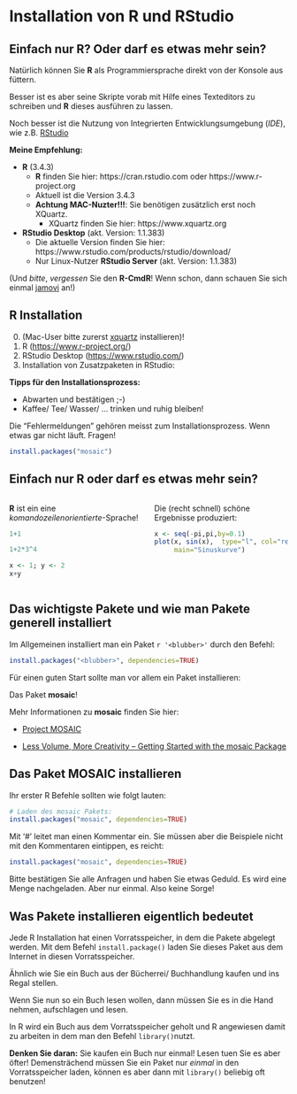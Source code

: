 # Installation von R und RStudio

## Einfach nur R? Oder darf es etwas mehr sein?

Natürlich können Sie **R** als Programmiersprache direkt von der Konsole aus füttern.

Besser ist es aber seine Skripte vorab mit Hilfe eines Texteditors zu schreiben und **R** dieses ausführen zu lassen.

Noch besser ist die Nutzung von Integrierten Entwicklungsumgebung (*IDE*), wie z.B. [RStudio](https://www.rstudio.com)

**Meine Empfehlung:**

- **R** (3.4.3) 
    - **R** finden Sie hier: https://cran.rstudio.com oder https://www.r-project.org
    - Aktuell ist die Version 3.4.3
    - **Achtung MAC-Nuzter!!!**: Sie benötigen zusätzlich erst noch XQuartz. 
        - XQuartz finden Sie hier: https://www.xquartz.org
        
- **RStudio Desktop**  (akt. Version: 1.1.383)
    - Die aktuelle Version finden Sie hier: https://www.rstudio.com/products/rstudio/download/
    - Nur Linux-Nutzer **RStudio Server** (akt. Version: 1.1.383)  
  
(Und *bitte*, *vergessen* Sie den **R-CmdR**! Wenn schon, dann schauen Sie sich einmal [jamovi](https://www.jamovi.org) an!)


## R Installation

0. (Mac-User bitte zurerst [xquartz](https://www.xquartz.org) installieren)!
1. R ([https://www.r-project.org/](https://www.r-project.org/))
2. RStudio Desktop ([https://www.rstudio.com/](https://www.rstudio.com/))
3. Installation von Zusatzpaketen in RStudio:

**Tipps für den Installationsprozess:**

- Abwarten und bestätigen ;-)
- Kaffee/ Tee/ Wasser/ ... trinken und ruhig bleiben! 

Die "Fehlermeldungen" gehören meisst zum Installationsprozess. Wenn etwas gar nicht läuft. Fragen!



```r
install.packages("mosaic")
```


## Einfach nur R oder darf es etwas mehr sein?

:::::::::::::: {.columns}
::: {.column width="49%"}
**R** ist ein eine *komandozeilenorientierte*-Sprache!

```r
1+1
```

```r
1+2*3^4
```

```r
x <- 1; y <- 2
x+y
```
:::
::: {.column width="49%"}
Die (recht schnell) schöne Ergebnisse produziert:
```r
x <- seq(-pi,pi,by=0.1)
plot(x, sin(x),  type="l", col="red",
     main="Sinuskurve")
```
:::
::::::::::::::


## Das wichtigste Pakete und wie man Pakete generell installiert

Im Allgemeinen installiert man ein Paket `r '<blubber>'` durch den Befehl:
```r
install.packages("<blubber>", dependencies=TRUE)
```

Für einen guten Start sollte man vor allem ein Paket installieren:

Das Paket **mosaic**!
    
Mehr Informationen zu **mosaic** finden Sie hier:
    
- [Project MOSAIC](http://mosaic-web.org)

- [Less Volume, More Creativity – Getting Started with the mosaic Package](https://cran.r-project.org/web/packages/mosaic/vignettes/LessVolume-MoreCreativity.html)  

  
## Das Paket MOSAIC installieren

Ihr erster R Befehle sollten wie folgt lauten:

```r
# Laden des mosaic Pakets:
install.packages("mosaic", dependencies=TRUE) 
```

Mit '#' leitet man einen Kommentar ein. Sie müssen aber die Beispiele nicht mit den Kommentaren eintippen, es reicht:
```r
install.packages("mosaic", dependencies=TRUE) 
```

Bitte bestätigen Sie alle Anfragen und haben Sie etwas Geduld. Es wird eine Menge nachgeladen. Aber nur einmal. Also keine Sorge!

## Was Pakete installieren eigentlich bedeutet

Jede R Installation hat einen Vorratsspeicher, in dem die Pakete abgelegt werden. 
Mit dem Befehl `install.package()` laden Sie dieses Paket aus dem Internet in diesen Vorratsspeicher.

Ähnlich wie Sie ein Buch aus der Bücherrei/ Buchhandlung kaufen und ins Regal stellen.

Wenn Sie nun so ein Buch lesen wollen, dann müssen Sie es in die Hand nehmen, aufschlagen und lesen.

In R wird ein Buch aus dem Vorratsspeicher geholt und R angewiesen damit zu arbeiten in dem man den Befehl `library()`nutzt.

**Denken Sie daran:**
Sie kaufen ein Buch nur einmal! Lesen tuen Sie es aber öfter!
Demensträchend müssen Sie ein Paket nur *einmal* in den Vorratsspeicher laden, können es aber dann mit `library()` beliebig oft benutzen!
